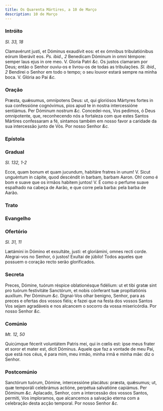 ```yaml
---
title: Os Quarenta Mártires, a 10 de Março
description: 10 de Março
---
```


### Intróito

_Sl. 33, 18_

<div class="grid grid-cols-2 gap-5">
  <span class="text-justify">
    Clamavérunt justi, et Dóminus exaudívit eos: et ex ómnibus tribulatiónibus
    eórum liberávit eos. <em>Ps. ibid., 2</em> Benedícam Dóminum in omni
    témpore: semper laus ejus in ore meo. V. Gloria Patri <em>&c.</em>
  </span>
  <span class="text-justify">
    Os justos clamaram por Deus; então o Senhor ouviu-os e livrou-os de todas as
    tribulações. <em>Sl. ibid., 2</em> Bendirei o Senhor em todo o tempo; o seu
    louvor estará sempre na minha boca. V. Glória ao Pai <em>&c.</em>
  </span>
</div>

### Oração

<div class="grid grid-cols-2 gap-5">
  <span class="text-justify">
    Præsta, quǽsumus, omnípotens Deus: ut, qui gloriósos Mártyres fortes in sua
    confessióne cognóvimus, pios apud te in nostra intercessióne sentiámus. Per
    Dóminum nostrum <em>&c.</em>
  </span>
  <span class="text-justify">
    Concedei-nos, Vos pedimos, ó Deus omnipotente, que, reconhecendo nós a
    fortaleza com que estes Santos Mártires confessaram a fé, sintamos também em
    nosso favor a caridade da sua intercessão junto de Vós. Por nosso Senhor
    <em>&c.</em>
  </span>
</div>

### Epístola


<LinkCard
  href="/missal/santos/01-10#epístola"
  title="S. S. Fabião e Sebastião, Márts"
/>

### Gradual

_Sl. 132, 1-2_

<div class="grid grid-cols-2 gap-5">
  <span class="text-justify">
    Ecce, quam bonum et quam jucundum, habitáre fratres in unum! V. Sicut
    unguéntum in cápite, quod descéndit in barbam, barbam Aaron.
  </span>
  <span class="text-justify">
    Oh! como é bom e suave que os irmãos habitem juntos! V. É como o perfume
    suave espalhado na cabeça de Aarão, e que corre pela barba: pela barba de
    Aarão.
  </span>
</div>

### Trato

<LinkCard
  href="/missal/comum/6muitosmartires1#trato"
  title="Muitos Mártires - Missa Intret in"
/>

### Evangelho

<LinkCard
  href="/missal/comum/6muitosmartires1#evangelho"
  title="Muitos Mártires - Missa Intret in"
/>

### Ofertório

_Sl. 31, 11_

<div class="grid grid-cols-2 gap-5">
  <span class="text-justify">
    Lætámini in Dómino et exsultáte, justi: et gloriámini, omnes recti corde.
  </span>
  <span class="text-justify">
    Alegrai-vos no Senhor, ó justos! Exultai de júbilo! Todos aqueles que
    possuem o coração recto serão glorificados.
  </span>
</div>

### Secreta

<div class="grid grid-cols-2 gap-5">
  <span class="text-justify">
    Preces, Dómine, tuórum réspice oblationésque fidélium: ut et tibi gratæ sint
    pro tuórum festivitáte Sanctórum, et nobis cónferant tuæ propitiatiónis
    auxílium. Per Dóminum <em>&c.</em>
  </span>
  <span class="text-justify">
    Dignai-Vos olhar benigno, Senhor, para as preces e ofertas dos vossos fiéis;
    e fazei que na festa dos vossos Santos Vos sejam agradáveis e nos alcancem o
    socorro da vossa misericórdia. Por nosso Senhor <em>&c.</em>
  </span>
</div>

### Comúnio

_Mt. 12, 50_

<div class="grid grid-cols-2 gap-5">
  <span class="text-justify">
    Quicúmque fécerit voluntátem Patris mei, qui in cœlis est: ipse meus frater
    et soror et mater est, dicit Dóminus.
  </span>
  <span class="text-justify">
    Aquele que faz a vontade de meu Pai, que está nos céus, é para mim, meu
    irmão, minha irmã e minha mãe: diz o Senhor.
  </span>
</div>

### Postcomúnio

<div class="grid grid-cols-2 gap-5">
  <span class="text-justify">
    Sanctórum tuórum, Dómine, intercessióne placátus: præsta, quǽsumus; ut, quæ
    temporáli celebrámus actióne, perpétua salvatióne capiámus. Per Dóminum
    <em>&c.</em>
  </span>
  <span class="text-justify">
    Aplacado, Senhor, com a intercessão dos vossos Santos, permiti, Vos
    imploramos, que alcancemos a salvação eterna com a celebração desta acção
    temporal. Por nosso Senhor <em>&c.</em>
  </span>
</div>
